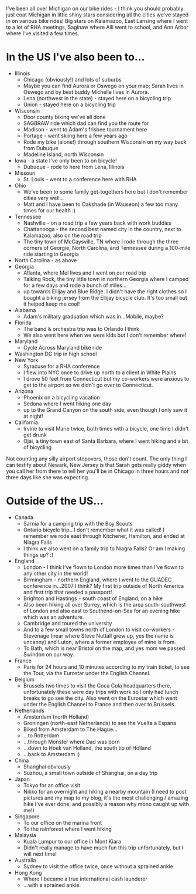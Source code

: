 I've been all over Michigan on our bike rides - I think you should probably just coat Michigan in little shiny stars considering all the cities we've stayed in on various bike rides!  Big stars on Kalamazoo, East Lansing where I went to a lot of RHA meetings, Saginaw where Alli went to school, and Ann Arbor where I've visited a few times.

= In the US I've also been to... =
* Illinois
** Chicago (obviously!) and lots of suburbs
** Maybe you can find Aurora or Oswego on your map; Sarah lives in Oswego and by best buddy Michelle lives in Aurora.
** Lena (northwest in the state) - stayed here on a bicycling trip
** Union - stayed here on a bicycling trip
* Wisconsin
** Door county biking we've all done
** SAGBRAW ride which dad can find you the route for
** Madison - went to Adam's frisbee tournament here
** Portage - went skiing here a few years ago
** Rode my bike (alone!) through southern Wisconsin on my way back from Dubuque
** Madeline Island, north Wisconsin
* Iowa - a state I've only been to on bicycle!
** Dubuque - rode to here from Lena, Illinois
* Missouri
** St. Louis - went to a conference here with RHA
* Ohio
** We've been to some family get-togethers here but I don't remember cities very well...
** Matt and I have been to Oakshade (in Wauseon) a few too many times for our health :)
* Tennessee
** Nashville - on a road trip a few years back with work buddies
** Chattanooga - the second best named city in the country, next to Kalamazoo, also on the road trip
** The tiny town of McCaysville, TN where I rode through the three corners of Georgie, North Carolina, and Tennessee during a 100-mile ride starting in Georgia
* North Carolina - as above
* Georgia
** Atlanta, where Mel lives and I went on our road trip
** Talking Rock, the tiny little town in northern Georgia where I camped for a few days and rode a bunch of miles...
** up towards Ellijay and Blue Ridge.  I didn't have the right clothes so I bought a biking jersey from the Ellijay bicycle club.  It's too small but it helped keep me cool!
* Alabama
** Adam's military graduation which was in...Mobile, maybe?
* Florida
** The band & orchestra trip was to Orlando I think
** We also went here when we were kids but I don't remember where!
* Maryland
** Cycle Across Maryland bike ride
* Washington DC trip in high school
* New York
** Syracuse for a RHA conference
** I flew into NYC once to drive up north to a client in White Plains
** I drove 50 feet from Connecticut but my co-workers were anxious to get to the airport so we didn't go over to Connecticut.
* Arizona
** Phoenix on a bicycling vacation
** Sedona where I went hiking one day
** up to the Grand Canyon on the south side, even though I only saw it at night!
* California
** Irvine to visit Marie twice, both times with a bicycle, one time I didn't get drunk
** Ojai, a tiny town east of Santa Barbara, where I went hiking and a bit of bicycling
 
Not counting any silly airport stopovers, those don't count.  The only thing I can testify about Newark, New Jersey is that Sarah gets really giddy when you call her from there to tell her you'll be in Chicago in three hours and not three days like she was expecting.
 
= Outside of the US... =
* Canada
** Sarnia for a camping trip with the Boy Scouts
** Ontario bicycle trip...I don't remember what it was called!  I remember we rode east through Kitchener, Hamilton, and ended at Niagra Falls
** I think we also went on a family trip to Niagra Falls?  Or am I making things up? :)
* England
** London - I think I've flown to London more times than I've flown to any other city in the world!
** Birmingham - northern England, where I went to the GUADEC conference in...2007 I think? My first trip outside of North America and first trip that needed a passport!
** Brighton and Hastings - south coast of England, on a hike
** Also been hiking all over Surrey, which is the area south-southwest of London and also east to Southend-on-Sea for an evening hike which was an adventure.
** Cambridge and toured the university
** And to a few small towns north of London to visit co-workers - Stevenage (near where Steve Nuttall grew up, yes the name is uncanny) and Luton, where a former employee of mine is from.
** To Bath, which is near Bristol on the map, and yes mom we passed Swindon on our way.
* France
** Paris for 24 hours and 10 minutes according to my train ticket, to see the Tour, via the Eurostar under the English Channel.
* Belgium
** Brussels two times to visit the Coca Cola headquarters there, unfortunately these were day trips with work so I only had lunch breaks to go see the city.  Also went on the Eurostar which went under the English Channel to France and then over to Brussels.
* Netherlands
** Amsterdam (north Holland)
** Groningen (north-east Netherlands) to see the Vuelta a Espana
** Biked from Amsterdam to The Hague...
** ...to Rotterdam
** ...through Monster where Dad was born
** ...down to Hoek van Holland, the south tip of Holland
** ...back to Amsterdam :)
* China
** Shanghai obviously
** Suzhou, a small town outside of Shanghai, on a day trip
* Japan
** Tokyo for an office visit
** Nikko for an overnight and hiking a nearby mountain (I need to post pictures and my map to my blog, it's the most challenging / amazing hike I've ever done, and possibly a reason why mono caught up with me!)
* Singapore
** To our office on the marina front
** To the rainforest where I went hiking
* Malaysia
** Kuala Lumpur to our office in Mont Kiara
** Didn't really manage to have much fun this trip unfortunately, but I will next time!
* Australia
** Sydney to visit the office twice, once without a sprained ankle
* Hong Kong
** Where I became a true international cash launderer
** ...with a sprained ankle.